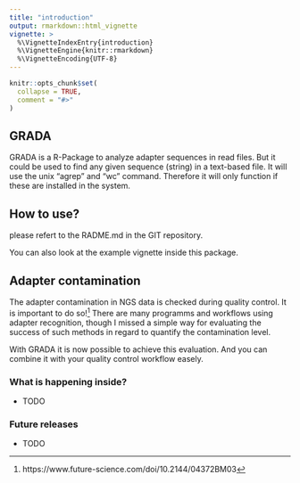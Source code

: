 ```yaml
---
title: "introduction"
output: rmarkdown::html_vignette
vignette: >
  %\VignetteIndexEntry{introduction}
  %\VignetteEngine{knitr::rmarkdown}
  %\VignetteEncoding{UTF-8}
---
```


```r
knitr::opts_chunk$set(
  collapse = TRUE,
  comment = "#>"
)
```

## GRADA
GRADA is a R-Package to analyze adapter sequences in read files. But it could be used to find any given sequence (string) in a text-based file. It will use the unix "agrep" and "wc" command. Therefore it will only function if these are installed in the system.

## How to use?
please refert to the RADME.md in the GIT repository.

You can also look at the example vignette inside this package.

## Adapter contamination

The adapter contamination in NGS data is checked during quality control. It is important to do so!^[https://www.future-science.com/doi/10.2144/04372BM03] There are many programms and workflows using adapter recognition, though I missed a simple way for evaluating the success of such methods in regard to quantify the contamination level.

With GRADA it is now possible to achieve this evaluation. And you can combine it with your quality control workflow easely.

### What is happening inside?
- TODO

### Future releases
- TODO